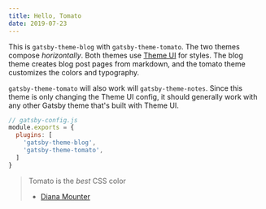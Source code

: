 ```yaml
---
title: Hello, Tomato
date: 2019-07-23
---
```


This is `gatsby-theme-blog` with `gatsby-theme-tomato`.
The two themes compose *horizontally*.
Both themes use [Theme UI][] for styles.
The blog theme creates blog post pages from markdown,
and the tomato theme customizes the colors and typography.

`gatsby-theme-tomato` will also work will `gatsby-theme-notes`.
Since this theme is only changing the Theme UI config,
it should generally work with any other Gatsby theme that's
built with Theme UI.

```js
// gatsby-config.js
module.exports = {
  plugins: [
    'gatsby-theme-blog',
    'gatsby-theme-tomato',
  ]
}
```

> Tomato is the *best* CSS color
> - [Diana Mounter](https://twitter.com/broccolini)

[theme ui]: https://theme-ui.com

